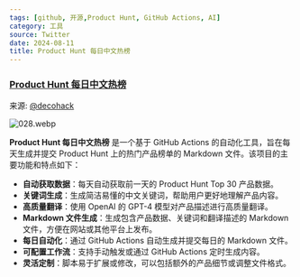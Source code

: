 ```yaml
---
tags: [github, 开源,Product Hunt, GitHub Actions, AI]
category: 工具
source: Twitter
date: 2024-08-11
title: Product Hunt 每日中文热榜
---
```


### [Product Hunt 每日中文热榜](https://github.com/ViggoZ/producthunt-daily-hot)

来源: [@decohack](https://x.com/decohack/status/1821745270713151813)

![028.webp](https://img.mengpeng.tech/i/2024/11/24/6742f9c32d54a.webp)

**Product Hunt 每日中文热榜** 是一个基于 GitHub Actions 的自动化工具，旨在每天生成并提交 Product Hunt 上的热门产品榜单的 Markdown 文件。该项目的主要功能和特点如下：

- **自动获取数据**：每天自动获取前一天的 Product Hunt Top 30 产品数据。
- **关键词生成**：生成简洁易懂的中文关键词，帮助用户更好地理解产品内容。
- **高质量翻译**：使用 OpenAI 的 GPT-4 模型对产品描述进行高质量翻译。
- **Markdown 文件生成**：生成包含产品数据、关键词和翻译描述的 Markdown 文件，方便在网站或其他平台上发布。
- **每日自动化**：通过 GitHub Actions 自动生成并提交每日的 Markdown 文件。
- **可配置工作流**：支持手动触发或通过 GitHub Actions 定时生成内容。
- **灵活定制**：脚本易于扩展或修改，可以包括额外的产品细节或调整文件格式。
